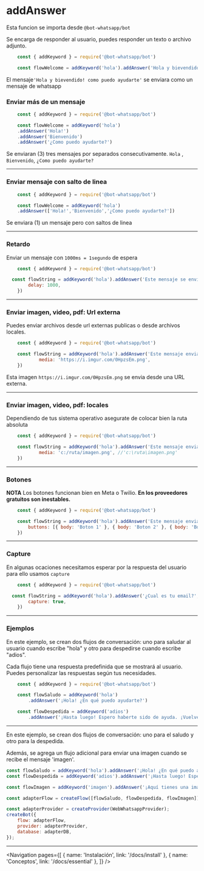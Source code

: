 
# addAnswer

Esta funcion se importa desde `@bot-whatsapp/bot`

Se encarga de responder al usuario, puedes responder un texto o archivo adjunto.

```js
    const { addKeyword } = require('@bot-whatsapp/bot')

    const flowWelcome = addKeyword('hola').addAnswer('Hola y bievendido! como puedo ayudarte')

```
El mensaje`'Hola y bievendido! como puedo ayudarte'` se enviara como un mensaje de whatsapp


### Enviar más de un mensaje

```js
    const { addKeyword } = require('@bot-whatsapp/bot')

    const flowWelcome = addKeyword('hola')
    .addAnswer('Hola!')
    .addAnswer('Bienvenido')
    .addAnswer('¿Como puedo ayudarte?')

```
Se enviaran (3) tres mensajes por separados consecutivamente. `Hola` , `Bienvenido`, `¿Como puedo ayudarte?`

---

### Enviar mensaje con salto de linea

```js
    const { addKeyword } = require('@bot-whatsapp/bot')

    const flowWelcome = addKeyword('hola')
    .addAnswer(['Hola!','Bienvenido','¿Como puedo ayudarte?'])


```
Se enviara (1) un mensaje pero con saltos de linea

---

### Retardo

Enviar un mensaje con `1000ms = 1segundo` de espera

```js
    const { addKeyword } = require('@bot-whatsapp/bot')

  const flowString = addKeyword('hola').addAnswer('Este mensaje se enviara 1 segundo despues', {
        delay: 1000,
    })


```

---

### Enviar imagen, video, pdf: Url externa

Puedes enviar archivos desde url externas publicas o desde archivos locales.

```js
    const { addKeyword } = require('@bot-whatsapp/bot')

    const flowString = addKeyword('hola').addAnswer('Este mensaje envia una imagen', {
            media: 'https://i.imgur.com/0HpzsEm.png',
    })


```
Esta imagen `https://i.imgur.com/0HpzsEm.png` se envia desde una URL externa.

---

### Enviar imagen, video, pdf: locales

Dependiendo de tus sistema operativo asegurate de colocar bien la ruta absoluta

```js
    const { addKeyword } = require('@bot-whatsapp/bot')

    const flowString = addKeyword('hola').addAnswer('Este mensaje envia una imagen', {
            media: 'c:/ruta/imagen.png', //'c:\ruta\imagen.png'
    })

```

---

### Botones

**NOTA** Los botones funcionan bien en Meta o Twilio. **En los proveedores gratuitos son inestables.**

```js
    const { addKeyword } = require('@bot-whatsapp/bot')

    const flowString = addKeyword('hola').addAnswer('Este mensaje envia tres botones', {
        buttons: [{ body: 'Boton 1' }, { body: 'Boton 2' }, { body: 'Boton 3' }],
    })

```

---

### Capture

En algunas ocaciones necesitamos esperar por la respuesta del usuario para ello usamos `capture`

```js
    const { addKeyword } = require('@bot-whatsapp/bot')

  const flowString = addKeyword('hola').addAnswer('¿Cual es tu email?', {
        capture: true,
    })

```

---

### Ejemplos

En este ejemplo, se crean dos flujos de conversación: uno para saludar al usuario cuando escribe "hola" y otro para despedirse cuando escribe "adios". 

Cada flujo tiene una respuesta predefinida que se mostrará al usuario. Puedes personalizar las respuestas según tus necesidades.

```js
    const { addKeyword } = require('@bot-whatsapp/bot')

    const flowSaludo = addKeyword('hola')
        .addAnswer('¡Hola! ¿En qué puedo ayudarte?')

    const flowDespedida = addKeyword('adios')
        .addAnswer('¡Hasta luego! Espero haberte sido de ayuda. ¡Vuelve pronto!')

```

---

En este ejemplo, se crean dos flujos de conversación: uno para el saludo y otro para la despedida. 

Además, se agrega un flujo adicional para enviar una imagen cuando se recibe el mensaje 'imagen'.

```js
const flowSaludo = addKeyword('hola').addAnswer('¡Hola! ¿En qué puedo ayudarte?');
const flowDespedida = addKeyword('adios').addAnswer('¡Hasta luego! Espero haberte sido de ayuda.');

const flowImagen = addKeyword('imagen').addAnswer('¡Aquí tienes una imagen!', { media: 'https://ruta/a/imagen.jpg' });

const adapterFlow = createFlow([flowSaludo, flowDespedida, flowImagen]);

const adapterProvider = createProvider(WebWhatsappProvider);
createBot({
    flow: adapterFlow,
    provider: adapterProvider,
    database: adapterDB,
});

```


---

<Navigation
    pages={[
        { name: 'Instalación', link: '/docs/install' },
        { name: 'Conceptos', link: '/docs/essential' },
    ]}
/>
